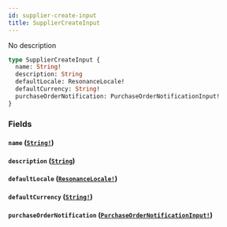 ```yaml
---
id: supplier-create-input
title: SupplierCreateInput
---
```


No description

```graphql
type SupplierCreateInput {
  name: String!
  description: String
  defaultLocale: ResonanceLocale!
  defaultCurrency: String!
  purchaseOrderNotification: PurchaseOrderNotificationInput!
}
```

### Fields

#### `name` ([`String!`](/apis/supplier-apis/supply-api/reference/scalars/string))

#### `description` ([`String`](/apis/supplier-apis/supply-api/reference/scalars/string))

#### `defaultLocale` ([`ResonanceLocale!`](/apis/supplier-apis/supply-api/reference/enums/resonance-locale))

#### `defaultCurrency` ([`String!`](/apis/supplier-apis/supply-api/reference/scalars/string))

#### `purchaseOrderNotification` ([`PurchaseOrderNotificationInput!`](/apis/supplier-apis/supply-api/reference/inputs/purchase-order-notification-input))
